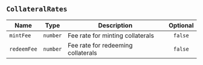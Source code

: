 ## `CollateralRates`

| Name                                   | Type     | Description                                                                | Optional |
| -------------------------------------- | -------- | -------------------------------------------------------------------------- | :------: |
| `mintFee`            | `number`                              | Fee rate for minting collaterals                      | `false`  |
| `redeemFee`          | `number`                              | Fee rate for redeeming collaterals                    | `false`  |
